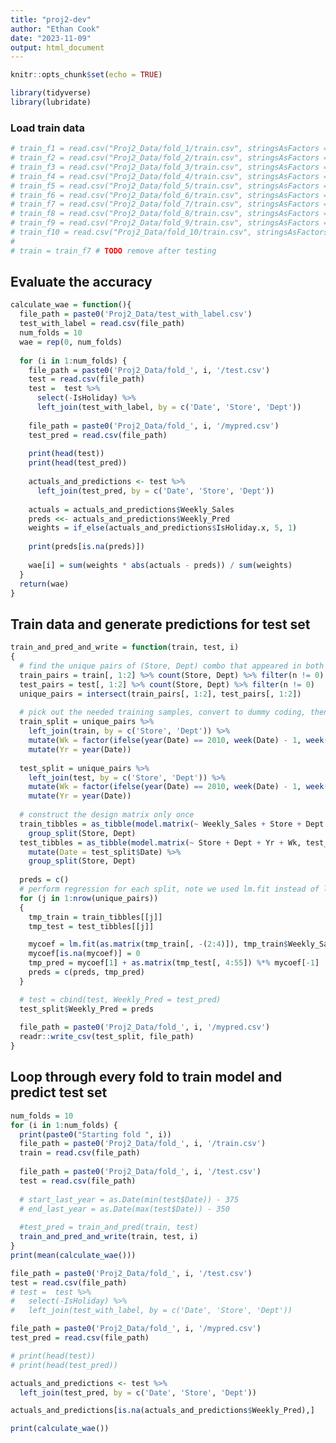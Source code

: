 ```yaml
---
title: "proj2-dev"
author: "Ethan Cook"
date: "2023-11-09"
output: html_document
---
```


```r
knitr::opts_chunk$set(echo = TRUE)
```

```r
library(tidyverse)
library(lubridate)
```


### Load train data
```r
# train_f1 = read.csv("Proj2_Data/fold_1/train.csv", stringsAsFactors = FALSE)
# train_f2 = read.csv("Proj2_Data/fold_2/train.csv", stringsAsFactors = FALSE)
# train_f3 = read.csv("Proj2_Data/fold_3/train.csv", stringsAsFactors = FALSE)
# train_f4 = read.csv("Proj2_Data/fold_4/train.csv", stringsAsFactors = FALSE)
# train_f5 = read.csv("Proj2_Data/fold_5/train.csv", stringsAsFactors = FALSE)
# train_f6 = read.csv("Proj2_Data/fold_6/train.csv", stringsAsFactors = FALSE)
# train_f7 = read.csv("Proj2_Data/fold_7/train.csv", stringsAsFactors = FALSE)
# train_f8 = read.csv("Proj2_Data/fold_8/train.csv", stringsAsFactors = FALSE)
# train_f9 = read.csv("Proj2_Data/fold_9/train.csv", stringsAsFactors = FALSE)
# train_f10 = read.csv("Proj2_Data/fold_10/train.csv", stringsAsFactors = FALSE)
# 
# train = train_f7 # TODO remove after testing
```

## Evaluate the accuracy
```r
calculate_wae = function(){
  file_path = paste0('Proj2_Data/test_with_label.csv')
  test_with_label = read.csv(file_path)
  num_folds = 10
  wae = rep(0, num_folds)
  
  for (i in 1:num_folds) {
    file_path = paste0('Proj2_Data/fold_', i, '/test.csv')
    test = read.csv(file_path)
    test =  test %>%
      select(-IsHoliday) %>%
      left_join(test_with_label, by = c('Date', 'Store', 'Dept'))
    
    file_path = paste0('Proj2_Data/fold_', i, '/mypred.csv')
    test_pred = read.csv(file_path)
    
    print(head(test))
    print(head(test_pred))
    
    actuals_and_predictions <- test %>%
      left_join(test_pred, by = c('Date', 'Store', 'Dept'))
    
    actuals = actuals_and_predictions$Weekly_Sales
    preds <<- actuals_and_predictions$Weekly_Pred
    weights = if_else(actuals_and_predictions$IsHoliday.x, 5, 1)
    
    print(preds[is.na(preds)])
    
    wae[i] = sum(weights * abs(actuals - preds)) / sum(weights)
  }
  return(wae)
}
```

## Train data and generate predictions for test set
```r
train_and_pred_and_write = function(train, test, i)
{
  # find the unique pairs of (Store, Dept) combo that appeared in both training and test sets
  train_pairs = train[, 1:2] %>% count(Store, Dept) %>% filter(n != 0)
  test_pairs = test[, 1:2] %>% count(Store, Dept) %>% filter(n != 0)
  unique_pairs = intersect(train_pairs[, 1:2], test_pairs[, 1:2])
    
  # pick out the needed training samples, convert to dummy coding, then put them into a list
  train_split = unique_pairs %>% 
    left_join(train, by = c('Store', 'Dept')) %>% 
    mutate(Wk = factor(ifelse(year(Date) == 2010, week(Date) - 1, week(Date)), levels = 1:52)) %>%
    mutate(Yr = year(Date))
  
  test_split = unique_pairs %>% 
    left_join(test, by = c('Store', 'Dept')) %>% 
    mutate(Wk = factor(ifelse(year(Date) == 2010, week(Date) - 1, week(Date)), levels = 1:52)) %>%
    mutate(Yr = year(Date))
  
  # construct the design matrix only once
  train_tibbles = as_tibble(model.matrix(~ Weekly_Sales + Store + Dept + Yr + Wk, train_split)) %>%
    group_split(Store, Dept)
  test_tibbles = as_tibble(model.matrix(~ Store + Dept + Yr + Wk, test_split)) %>%
    mutate(Date = test_split$Date) %>% 
    group_split(Store, Dept)
  
  preds = c()
  # perform regression for each split, note we used lm.fit instead of lm
  for (j in 1:nrow(unique_pairs)) 
  {
    tmp_train = train_tibbles[[j]]
    tmp_test = test_tibbles[[j]]

    mycoef = lm.fit(as.matrix(tmp_train[, -(2:4)]), tmp_train$Weekly_Sales)$coefficients
    mycoef[is.na(mycoef)] = 0
    tmp_pred = mycoef[1] + as.matrix(tmp_test[, 4:55]) %*% mycoef[-1]
    preds = c(preds, tmp_pred)
  }

  # test = cbind(test, Weekly_Pred = test_pred)
  test_split$Weekly_Pred = preds
  
  file_path = paste0('Proj2_Data/fold_', i, '/mypred.csv')
  readr::write_csv(test_split, file_path)
}
```

## Loop through every fold to train model and predict test set
```r
num_folds = 10
for (i in 1:num_folds) {
  print(paste0("Starting fold ", i))
  file_path = paste0('Proj2_Data/fold_', i, '/train.csv')
  train = read.csv(file_path)
  
  file_path = paste0('Proj2_Data/fold_', i, '/test.csv')
  test = read.csv(file_path)
  
  # start_last_year = as.Date(min(test$Date)) - 375
  # end_last_year = as.Date(max(test$Date)) - 350
  
  #test_pred = train_and_pred(train, test)
  train_and_pred_and_write(train, test, i)
}
print(mean(calculate_wae()))
```

```r
file_path = paste0('Proj2_Data/fold_', i, '/test.csv')
test = read.csv(file_path)
# test =  test %>%
#   select(-IsHoliday) %>%
#   left_join(test_with_label, by = c('Date', 'Store', 'Dept'))

file_path = paste0('Proj2_Data/fold_', i, '/mypred.csv')
test_pred = read.csv(file_path)

# print(head(test))
# print(head(test_pred))

actuals_and_predictions <- test %>%
  left_join(test_pred, by = c('Date', 'Store', 'Dept'))


```

```r
actuals_and_predictions[is.na(actuals_and_predictions$Weekly_Pred),]
```


```r
print(calculate_wae())
```



